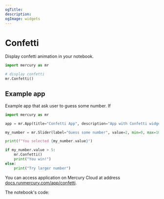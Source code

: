```yaml
---
ogTitle:
description:
ogImage: widgets
---
```




# Confetti

Display confetti animation in your notebook.

```python
import mercury as mr
```
```python
# display confetti
mr.Confetti()
```

<Screenshot src={simpleAppGif} alt="Mercury App with Confetti widget" />

## Example app

Example app that ask user to guess some number. If 

```python
import mercury as mr
```

```python
app = mr.App(title="Confetti App", description="App with Confetti widget", show_code=True)
```

```python
my_number = mr.Slider(label="Guess some number", value=2, min=0, max=10)
```

```python
print(f"You selected {my_number.value}")
```
```python
if my_number.value > 5:
    mr.Confetti()
    print("You win!")
else:
    print("Try larger number")
```

You can access application on Mercury Cloud at address [docs.runmercury.com/app/confetti](https://docs.runmercury.com/app/confetti).

<Screenshot src={confettiAppGif} alt="App Confetti from Jupyter Notebook" />

The notebook's code:
<Screenshot src={confettiNotebookPng} alt="App Confetti Python code in Jupyter Notebook" />

